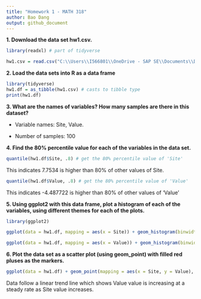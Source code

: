 ---
title: "Homework 1 - MATH 318"
author: Bao Dang
output: github_document
---

**1. Download the data set hw1.csv.**

```{r}
library(readxl) # part of tidyverse
```

```{r}
hw1.csv = read.csv("C:\\Users\\I566801\\OneDrive - SAP SE\\Documents\\Drexel\\MATH 318\\Week 1\\hw1.csv")
```

**2. Load the data sets into R as a data frame**

```{r}
library(tidyverse)
hw1.df = as_tibble(hw1.csv) # casts to tibble type
print(hw1.df)
```

**3. What are the names of variables? How many samples are there in this dataset?**

-   Variable names: Site, Value.

-   Number of samples: 100

**4. Find the 80% percentile value for each of the variables in the data set.**

```{r}
quantile(hw1.df$Site, .8) # get the 80% percentile value of 'Site'
```

This indicates 7.7534 is higher than 80% of other values of Site.

```{r}
quantile(hw1.df$Value, .8) # get the 80% percentile value of 'Value'
```

This indicates -4.487722 is higher than 80% of other values of 'Value'

**5. Using ggplot2 with this data frame, plot a histogram of each of the variables, using different themes for each of the plots.**

```{r}
library(ggplot2)
```

```{r}
ggplot(data = hw1.df, mapping = aes(x = Site)) + geom_histogram(binwidth = .1, fill = "darkorange") + theme_bw()
```

```{r}
ggplot(data = hw1.df, mapping = aes(x = Value)) + geom_histogram(binwidth = .2, fill = "white") + theme_dark()
```

**6. Plot the data set as a scatter plot (using geom_point) with filled red pluses as the markers.**

```{r}
ggplot(data = hw1.df) + geom_point(mapping = aes(x = Site, y = Value), shape = 3, color="red") + theme_grey()
```

Data follow a linear trend line which shows Value value is increasing at a steady rate as Site value increases.
